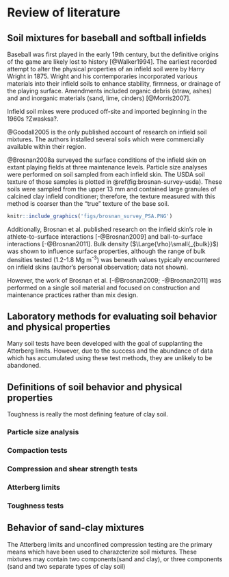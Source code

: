 # Review of literature 

## Soil mixtures for baseball and softball infields

Baseball was first played in the early 19th century, but the definitive origins of the game are likely lost to history [@Walker1994]. The earliest recorded attempt to alter the physical properties of an infield soil were by Harry Wright in 1875. Wright and his contemporaries incorporated various materials into their infield soils to enhance stability, firmness, or drainage of the playing surface. Amendments included organic debris (straw, ashes) and and inorganic materials (sand, lime, cinders) [@Morris2007].

Infield soil mixes were produced off-site and imported beginning in the 1960s ?Zwasksa?.

@Goodall2005 is the only published account of research on infield soil mixtures. The authors installed several soils which were commercially available within their region. 

@Brosnan2008a surveyed the surface conditions of the infield skin on extant playing fields at three maintenance levels. Particle size analyses were performed on soil sampled from each infield skin. The USDA soil texture of those samples is plotted in \@ref(fig:brosnan-survey-usda). These soils were sampled from the upper 13 mm and contained large granules of calcined clay infield conditioner; therefore, the texture measured with this method is coarser than the "true" texture of the base soil. 

```r
knitr::include_graphics('figs/brosnan_survey_PSA.PNG')
```


Additionally, Brosnan et al. published research on the infield skin's role in athlete-to-surface interactions [-@Brosnan2009] and ball-to-surface interactions [-@Brosnan2011]. Bulk density ($\Large{\rho}\small{_{bulk}}$) was shown to influence surface properties, although the range of bulk densities tested (1.2-1.8 Mg m^-3^) was beneath values typically encountered on infield skins (author's personal observation; data not shown).

However, the work of Brosnan et al. [-@Brosnan2009; -@Brosnan2011] was performed on a single soil material and focused on construction and maintenance practices rather than mix design. 


## Laboratory methods for evaluating soil behavior and physical properties

Many soil tests have been developed with the goal of supplanting the Atterberg limits. However, due to the success and the abundance of data which has accumulated using these test methods, they are unlikely to be abandoned. 

## Definitions of soil behavior and physical properties 

Toughness is really the most defining feature of clay soil. 

### Particle size analysis

### Compaction tests

### Compression and shear strength tests

### Atterberg limits

### Toughness tests



## Behavior of sand-clay mixtures

The Atterberg limits and unconfined compression testing are the primary means which have been used to charazcterize soil mixtures. These mixtures may contain two components(sand and clay), or three components (sand and two separate types of clay soil)
